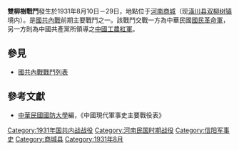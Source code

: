 {{Infobox Military Conflict|
campaign=|
image=|
caption=|
conflict=雙柳樹戰鬥|
partof=[[國共內戰|國共內戰]]|
date=1931年8月10日－29日|
place=[[中國|中國]]河南商城|
result=雙方互有傷亡，之後呈現僵持狀態|
combatant1=中華民國國民革命軍30師|
combatant2=中國共產黨紅軍11師| 
commander1=吉鴻昌|
commander2=—|
strength1=10000|
strength2=4000|
casualties1=|
casualties2=|
}}
'''雙柳樹戰鬥'''發生於1931年8月10日－29日，地點位于[[河南|河南]][[商城县|商城]]（现[[潢川县|潢川县]][[双柳树镇|双柳树镇]]境内）。是[[國共內戰|國共內戰]]前期主要戰鬥之一。該戰鬥交戰一方為中華民國[[國民革命軍|國民革命軍]]，另一方則為中國共產黨所領導之[[中國工農紅軍|中國工農紅軍]]。

==參見==
*[[國共內戰戰鬥列表|國共內戰戰鬥列表]]
==參考文獻==
*[[中華民國|中華民國]][[國防大學_(臺灣)|國防大學]]編，《中國現代軍事史主要戰役表》

[[Category:1931年国共内战战役|Category:1931年国共内战战役]]
[[Category:河南民国时期战役|Category:河南民国时期战役]]
[[Category:信阳军事史|Category:信阳军事史]]
[[Category:商城县|Category:商城县]]
[[Category:1931年8月|Category:1931年8月]]